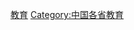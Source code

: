 {{Catnav|頁面分類|地理|地缘经济|大中華地區|香港}}
{{Catnav|頁面分類|各種主題的頁面分類|依中国各省来作的分类|中国各省教育}}
{{Catnav|頁面分類|教育|各國教育|中国教育|中国各省教育}}
{{commonscat|Education in Hong Kong}}
{{catmore}}
[[Category:香港|教育]]
[[Category:中国各省教育|Category:中国各省教育]]